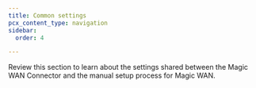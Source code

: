 ```yaml
---
title: Common settings
pcx_content_type: navigation
sidebar:
  order: 4

---
```



Review this section to learn about the settings shared between the Magic WAN Connector and the manual setup process for Magic WAN.

<DirectoryListing />
